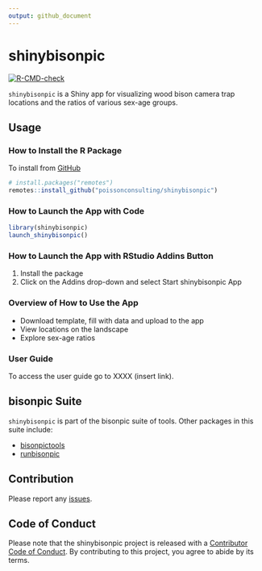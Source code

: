 ```yaml
---
output: github_document
---
```


# shinybisonpic

<!-- badges: start -->
[![R-CMD-check](https://github.com/poissonconsulting/shinybisonpic/actions/workflows/R-CMD-check.yaml/badge.svg)](https://github.com/poissonconsulting/shinybisonpic/actions/workflows/R-CMD-check.yaml)
<!-- badges: end -->

`shinybisonpic` is a Shiny app for visualizing wood bison camera trap locations and the ratios of various sex-age groups. 

## Usage

### How to Install the R Package

To install from
[GitHub](https://github.com/poissonconsulting/shinybisonpic)

```r
# install.packages("remotes")
remotes::install_github("poissonconsulting/shinybisonpic")
```

### How to Launch the App with Code

```r
library(shinybisonpic)
launch_shinybisonpic()
```

### How to Launch the App with RStudio Addins Button

1.  Install the package
2.  Click on the Addins drop-down and select Start shinybisonpic App

### Overview of How to Use the App

- Download template, fill with data and upload to the app
- View locations on the landscape
- Explore sex-age ratios

### User Guide

To access the user guide go to XXXX (insert link).

## bisonpic Suite

`shinybisonpic` is part of the bisonpic suite of tools. 
Other packages in this suite include:

- [bisonpictools](https://github.com/poissonconsulting/bisonpictools)
- [runbisonpic](https://github.com/poissonconsulting/runbisonpic)

## Contribution

Please report any
[issues](https://github.com/poissonconsulting/shinybisonpic/issues).

## Code of Conduct

Please note that the shinybisonpic project is released with a [Contributor Code of Conduct](https://contributor-covenant.org/version/2/1/CODE_OF_CONDUCT.html). By contributing to this project, you agree to abide by its terms.
